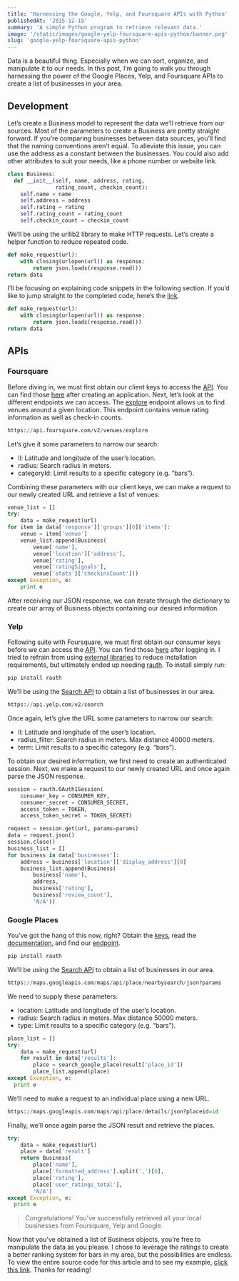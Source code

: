 ```yaml
---
title: 'Harnessing the Google, Yelp, and Foursquare APIs with Python'
publishedAt: '2015-12-15'
summary: 'A simple Python program to retrieve relevant data.'
image: '/static/images/google-yelp-foursquare-apis-python/banner.png'
slug: 'google-yelp-foursquare-apis-python'
---
```


Data is a beautiful thing. Especially when we can sort, organize, and manipulate it to our needs. In this post, I’m going to walk you through harnessing the power of the Google Places, Yelp, and Foursquare APIs to create a list of businesses in your area.

## Development

Let’s create a Business model to represent the data we’ll retrieve from our sources. Most of the parameters to create a Business are pretty straight forward. If you’re comparing businesses between data sources, you’ll find that the naming conventions aren’t equal. To alleviate this issue, you can use the address as a constant between the businesses. You could also add other attributes to suit your needs, like a phone number or website link.

```python
class Business:
  def __init__(self, name, address, rating,
			   rating_count, checkin_count):
	self.name = name
	self.address = address
	self.rating = rating
	self.rating_count = rating_count
	self.checkin_count = checkin_count
```

We’ll be using the urllib2 library to make HTTP requests. Let’s create a helper function to reduce repeated code.

```python
def make_request(url):
	with closing(urlopen(url)) as response:
		return json.loads(response.read())
return data
```

I’ll be focusing on explaining code snippets in the following section. If you’d like to jump straight to the completed code, here’s the [link](https://github.com/leerob/Guesstimator).

```python
def make_request(url):
	with closing(urlopen(url)) as response:
		return json.loads(response.read())
return data
```

## APIs

### Foursquare

Before diving in, we must first obtain our client keys to access the [API](https://developer.foursquare.com/). You can find those [here](https://developer.foursquare.com/docs/) after creating an application. Next, let’s look at the different endpoints we can access. The [explore](https://developer.foursquare.com/docs/venues/explore) endpoint allows us to find venues around a given location. This endpoint contains venue rating information as well as check-in counts.

```python
https://api.foursquare.com/v2/venues/explore
```

Let’s give it some parameters to narrow our search:

- ll: Latitude and longitude of the user’s location.
- radius: Search radius in meters.
- categoryId: Limit results to a specific category (e.g. “bars”).

Combining these parameters with our client keys, we can make a request to our newly created URL and retrieve a list of venues:

```python
venue_list = []
try:
	data = make_request(url)
for item in data['response']['groups'][0]['items']:
	venue = item['venue']
	venue_list.append(Business(
		venue['name'],
		venue['location']['address'],
		venue['rating'],
		venue['ratingSignals'],
		venue['stats']['checkinsCount']))
except Exception, e:
	print e
```

After receiving our JSON response, we can iterate through the dictionary to create our array of Business objects containing our desired information.

### Yelp

Following suite with Foursquare, we must first obtain our consumer keys before we can access the [API](https://www.yelp.com/developers/documentation/v2/overview). You can find those [here](https://www.yelp.com/login?return_url=%2Fdevelopers%2Fmanage_api_keys) after logging in. I tried to refrain from using [external libraries](https://github.com/yelp/yelp-python) to reduce installation requirements, but ultimately ended up needing [rauth](https://rauth.readthedocs.io/en/latest/).
To install simply run:

```python
pip install rauth
```

We’ll be using the [Search API](https://www.yelp.com/developers/documentation/v2/search_api) to obtain a list of businesses in our area.

```python
https://api.yelp.com/v2/search
```

Once again, let’s give the URL some parameters to narrow our search:

- ll: Latitude and longitude of the user’s location.
- radius_filter: Search radius in meters. Max distance 40000 meters.
- term: Limit results to a specific category (e.g. “bars”).

To obtain our desired information, we first need to create an authenticated session. Next, we make a request to our newly created URL and once again parse the JSON response.

```python
session = rauth.OAuth1Session(
	consumer_key = CONSUMER_KEY,
	consumer_secret = CONSUMER_SECRET,
	access_token = TOKEN,
	access_token_secret = TOKEN_SECRET)

request = session.get(url, params=params)
data = request.json()
session.close()
business_list = []
for business in data['businesses']:
	address = business['location']['display_address'][0]
	business_list.append(Business(
		business['name'],
		address,
		business['rating'],
		business['review_count'],
		'N/A'))
```

### Google Places

You’ve got the hang of this now, right? Obtain the [keys](https://developers.google.com/places/web-service/get-api-key), read the [documentation](https://developers.google.com/places/), and find our [endpoint](https://developers.google.com/places/web-service/search).

```python
pip install rauth
```

We’ll be using the [Search API](https://developers.google.com/places/web-service/search) to obtain a list of businesses in our area.

```python
https://maps.googleapis.com/maps/api/place/nearbysearch/json?params
```

We need to supply these parameters:

- location: Latitude and longitude of the user’s location.
- radius: Search radius in meters. Max distance 50000 meters.
- type: Limit results to a specific category (e.g. “bars”).

```python
place_list = []
try:
	data = make_request(url)
	for result in data['results']:
		place = search_google_place(result['place_id'])
		place_list.append(place)
except Exception, e:
  print e
```

We’ll need to make a request to an individual place using a new URL.

```python
https://maps.googleapis.com/maps/api/place/details/json?placeid=id
```

Finally, we’ll once again parse the JSON result and retrieve the places.

```python
try:
	data = make_request(url)
	place = data['result']
	return Business(
		place['name'],
		place['formatted_address'].split(',')[0],
		place['rating'],
		place['user_ratings_total'],
		'N/A')
except Exception, e:
  print e
```

> Congratulations! You’ve successfully retrieved all your local businesses from Foursquare, Yelp and Google.

Now that you’ve obtained a list of Business objects, you’re free to manipulate the data as you please. I chose to leverage the ratings to create a better ranking system for bars in my area, but the possibilities are endless. To view the entire source code for this article and to see my example, [click this link](https://github.com/leerob/Guesstimator). Thanks for reading!
